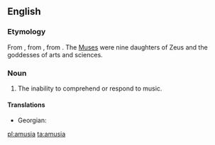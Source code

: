 ==English==

===Etymology===
From {{etyl|LL.}}, from {{etyl|grc}} {{term|lang=grc|αμουσια||tr=amousia|without harmony}}, from {{term|lang=grc|αμουσος||tr=amousos|without song}}. The [[Muse]]s were nine daughters of Zeus and the goddesses of arts and sciences.

===Noun===
{{en-noun}}

# The inability to comprehend or respond to music.

====Translations====
{{trans-top|the inability to comprehend or respond to music}}
* Georgian: {{t|ka|ამუზია|sc=Geor|tr=amuzia}}
{{trans-mid}}
{{trans-bottom}}

[[pl:amusia]]
[[ta:amusia]]